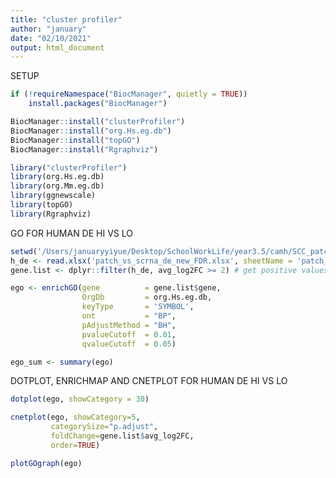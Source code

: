 ```yaml
---
title: "cluster profiler"
author: "january"
date: "02/10/2021"
output: html_document
---
```


SETUP
```r
if (!requireNamespace("BiocManager", quietly = TRUE))
    install.packages("BiocManager")

BiocManager::install("clusterProfiler")
BiocManager::install("org.Hs.eg.db")
BiocManager::install("topGO")
BiocManager::install("Rgraphviz")

library("clusterProfiler")
library(org.Hs.eg.db)
library(org.Mm.eg.db)
library(ggnewscale)
library(topGO)
library(Rgraphviz)
```

GO FOR HUMAN DE HI VS LO
``` r
setwd('/Users/januaryyiyue/Desktop/SchoolWorkLife/year3.5/camh/SCC_patch_vs_scRNA_new')
h_de <- read.xlsx('patch_vs_scrna_de_new_FDR.xlsx', sheetName = 'patch_vs_scrna_de_new_FDR')
gene.list <- dplyr::filter(h_de, avg_log2FC >= 2) # get positive values for hi vs lo

ego <- enrichGO(gene          = gene.list$gene,
                OrgDb         = org.Hs.eg.db,
                keyType       = 'SYMBOL',
                ont           = "BP",
                pAdjustMethod = "BH",
                pvalueCutoff  = 0.01,
                qvalueCutoff  = 0.05)

ego_sum <- summary(ego)

```

DOTPLOT, ENRICHMAP AND CNETPLOT FOR HUMAN DE HI VS LO
``` r
dotplot(ego, showCategory = 30)

cnetplot(ego, showCategory=5,
         categorySize="p.adjust",
         foldChange=gene.list$avg_log2FC,
         order=TRUE)

plotGOgraph(ego)
```


